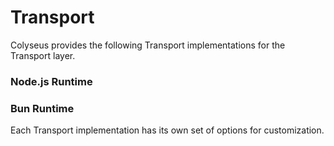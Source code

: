 
# Transport

Colyseus provides the following Transport implementations for the Transport layer.

### Node.js Runtime

<Cards>
    <Cards.Card title="WebSockets (Default)" href="/server/transport/ws" arrow />
    <Cards.Card title="uWebSockets.js (Native)" href="/server/transport/uwebsockets" arrow />
    <Cards.Card title="WebTransport" href="/server/transport/webtransport" arrow />
</Cards>

### Bun Runtime

<Cards>
    <Cards.Card title="Bun WebSockets" href="/server/transport/bun-websockets" arrow />
</Cards>

<Callout type="info">
    Each Transport implementation has its own set of options for customization.
</Callout>
